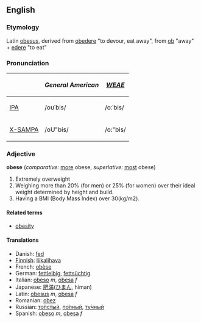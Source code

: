 ==English==
===Etymology===
Latin [[obesus]], derived from [[obedere]] "to devour, eat away", from [[ob]] "away" + [[edere]] "to eat"

===Pronunciation===
{| border=1 cellpadding=5
! !! ''General American'' !! ''[[WEAE]]''
|-
| [[w:IPA|IPA]] || /oʊˈbis/ || /oːˈbis/
|-
| [[w:X-SAMPA|X-SAMPA]] || /oU"bis/ || /o:"bis/
|}

===Adjective===
'''obese''' (''comparative:'' [[more]] obese, ''superlative:'' [[most]] obese)
#Extremely overweight
#Weighing more than 20% (for men) or 25% (for women) over their ideal weight determined by height and build.
#Having a BMI (Body Mass Index) over 30(kg/m2).

====Related terms====
*[[obesity]]

====Translations====
*Danish: [[fed]]
*[[Finnish]]: [[liikalihava]]
*French: [[obèse]]
*German: [[fettleibig]], [[fettsüchtig]]
*Italian: [[obeso]] ''m'', [[obesa]] ''f''
*Japanese: [[肥満]]([[ひまん]], himan)
*Latin: [[obesus]] ''m'', [[obesa]] ''f''
*Romanian: [[obez]]
*Russian: [[толстый|то́лстый]], [[полный|по́лный]], [[тучный|ту́чный]]
*Spanish: [[obeso]] ''m'', [[obesa]] ''f''
